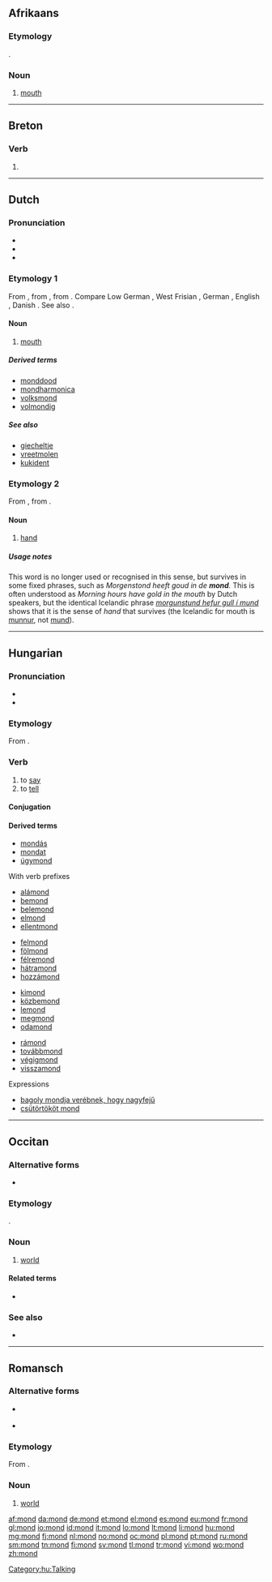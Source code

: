 {{also|Mond|MOND}}
==Afrikaans==

===Etymology===
{{etyl|nl|af}} {{term|mond|lang=af}}.

===Noun===
{{af-noun|monde}}

# {{context|anatomy|lang=af}} [[mouth]]

----

==Breton==

===Verb===
{{head|br|verb}}

# {{alternative spelling of|mont|lang=br}}

----

==Dutch==

===Pronunciation===
* {{rhymes|ɔnt|lang=nl}}
* {{audio|Nl-mond.ogg|audio}}
* {{IPA|/mɔnt/|lang=nl}}

===Etymology 1===
From {{etyl|odt|nl}} {{term|mund|lang=odt}}, from {{etyl|gem-pro|nl}} {{term/t|gem-pro|*munþaz}}, from {{etyl|ine-pro|nl}} {{term/t|ine-pro|*ment-}}. Compare Low German {{term|Mund|lang=nds}}, West Frisian {{term|mûn|lang=fy}}, German {{term|Mund|lang=de}}, English {{term|mouth|lang=en}}, Danish {{term|mund|lang=da}}. See also {{term|muide|lang=nl}}.

====Noun====
{{nl-noun|m|monden|mondje}}

# {{context|anatomy|lang=nl}} [[mouth]]

=====Derived terms=====
{{top4}}
* [[monddood]]
* [[mondharmonica]]
* [[volksmond]]
* [[volmondig]]
{{bottom}}

=====See also=====
* [[giecheltje]]
* [[vreetmolen]]
* [[kukident]]

===Etymology 2===
From {{etyl|odt|nl}} {{term/t|odt|*munda}}, from {{etyl|gem-pro|nl}} {{term/t|gem-pro|*mundō}}.

====Noun====
{{nl-noun|f|monden|mondje}}

# {{context|obsolete|lang=nl}} [[hand]]

=====Usage notes=====
This word is no longer used or recognised in this sense, but survives in some fixed phrases, such as ''Morgenstond heeft goud in de '''mond'''.'' This is often understood as ''Morning hours have gold in the mouth'' by Dutch speakers, but the identical Icelandic phrase ''[[morgunstund hefur gull í mund]]'' shows that it is the sense of ''hand'' that survives (the Icelandic for mouth is [[munnur|munnur]], not [[mund]]).

----

==Hungarian==

===Pronunciation===
* {{IPA|/ˈmond/|lang=hu}}
* {{hyphenation|mond}}

===Etymology===
From {{etyl|urj-pro|hu}} {{term/t|urj-pro|*mᴕnᴈ-}}.

===Verb===
{{hu-verb}}

# to [[say]]
# to [[tell]]

====Conjugation====
{{hu-conj-ok|mo|n|d|in-past=t}}

====Derived terms====
* [[mondás]]
* [[mondat]]
* [[úgymond]]
; With verb prefixes
{{top4}}
* [[alámond]]
* [[bemond]]
* [[belemond]]
* [[elmond]]
* [[ellentmond]]
{{mid4}}
* [[felmond]]
* [[fölmond]]
* [[félremond]]
* [[hátramond]]
* [[hozzámond]]
{{mid4}}
* [[kimond]]
* [[közbemond]]
* [[lemond]]
* [[megmond]]
* [[odamond]]
{{mid4}}
* [[rámond]]
* [[továbbmond]]
* [[végigmond]]
* [[visszamond]]
{{bottom}}

; Expressions
* [[bagoly mondja verébnek, hogy nagyfejű]]
* [[csütörtököt mond]]

[[Category:hu:Talking]]

----

==Occitan==

===Alternative forms===
* {{l|oc|mound}} {{qualifier|Mistralian}}

===Etymology===
{{etyl|la|oc}} {{term|mundus|lang=la}}.

===Noun===
{{oc-noun|m}}

# [[world]] {{gloss|Earth; the third planet from the sun with respect to distance}}

====Related terms====
* {{l|oc|mondial}}

===See also===
* {{l|oc|tèrra}}

----

==Romansch==

===Alternative forms===
* {{qualifier|Rumantsch Grischun|Sursilvan|Sutsilvan}} {{l|rm|mund}}
* {{qualifier|Puter|Vallader}} {{l|rm|muond}}

===Etymology===
From {{etyl|la|rm}} {{term|mundus|lang=la}}.

===Noun===
{{rm-noun|m}}

# {{context|Surmiran|lang=rm}} [[world]]

[[af:mond]]
[[da:mond]]
[[de:mond]]
[[et:mond]]
[[el:mond]]
[[es:mond]]
[[eu:mond]]
[[fr:mond]]
[[gl:mond]]
[[io:mond]]
[[id:mond]]
[[it:mond]]
[[lo:mond]]
[[lt:mond]]
[[li:mond]]
[[hu:mond]]
[[mg:mond]]
[[fj:mond]]
[[nl:mond]]
[[no:mond]]
[[oc:mond]]
[[pl:mond]]
[[pt:mond]]
[[ru:mond]]
[[sm:mond]]
[[tn:mond]]
[[fi:mond]]
[[sv:mond]]
[[tl:mond]]
[[tr:mond]]
[[vi:mond]]
[[wo:mond]]
[[zh:mond]]